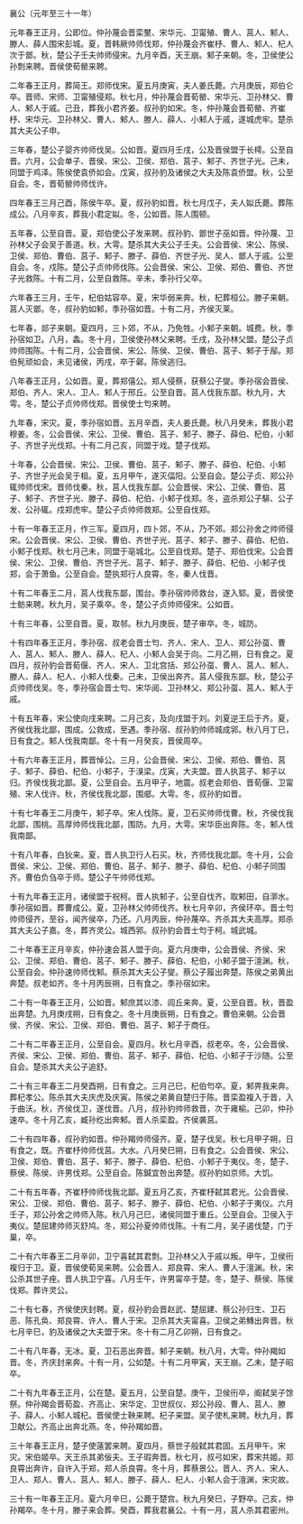 

襄公（元年至三十一年）

元年春王正月，公即位。仲孙蔑会晋栾黶、宋华元、卫甯殖、曹人、莒人、邾人、滕人、薛人围宋彭城。夏，晋韩厥帅师伐郑，仲孙蔑会齐崔杼、曹人、邾人、杞人次于鄫。秋，楚公子壬夫帅师侵宋。九月辛酉，天王崩。邾子来朝。冬，卫侯使公孙剽来聘。晋侯使荀罃来聘。

二年春王正月，葬简王。郑师伐宋。夏五月庚寅，夫人姜氏薨。六月庚辰，郑伯仑卒。晋师、宋师、卫甯殖侵郑。秋七月，仲孙蔑会晋荀罃、宋华元、卫孙林父、曹人、邾人于戚。己丑，葬我小君齐姜。叔孙豹如宋。冬，仲孙蔑会晋荀罃、齐崔杼、宋华元、卫孙林父、曹人、邾人、滕人、薛人、小邾人于戚，遂城虎牢。楚杀其大夫公子申。

三年春，楚公子婴齐帅师伐吴。公如晋。夏四月壬戌，公及晋侯盟于长樗。公至自晋。六月，公会单子、晋侯、宋公、卫侯、郑伯、莒子、邾子、齐世子光。己未，同盟于鸡泽。陈侯使袁侨如会。戊寅，叔孙豹及诸侯之大夫及陈袁侨盟。秋，公至自会。冬，晋荀罃帅师伐许。

四年春王三月己酉，陈侯午卒。夏，叔孙豹如晋。秋七月戊子，夫人姒氏薨。葬陈成公。八月辛亥，葬我小君定姒。冬，公如晋。陈人围顿。

五年春，公至自晋。夏，郑伯使公子发来聘。叔孙豹、鄫世子巫如晋。仲孙蔑、卫孙林父子会吴于善道。秋，大雩。楚杀其大夫公子壬夫。公会晋侯、宋公、陈侯、卫侯、郑伯、曹伯、莒子、邾子、滕子、薛伯、齐世子光、吴人、鄫人于戚。公至自会。冬，戍陈。楚公子贞帅师伐陈。公会晋侯、宋公、卫侯、郑伯、曹伯、齐世子光救陈。十有二月，公至自救陈。辛未，季孙行父卒。

六年春王三月，壬午，杞伯姑容卒。夏，宋华弱来奔。秋，杞葬桓公。滕子来朝。莒人灭鄫。冬，叔孙豹如邾，季孙宿如晋。十有二月，齐侯灭莱。

七年春，郯子来朝。夏四月，三卜郊，不从，乃免牲。小邾子来朝。城费。秋，季孙宿如卫。八月，螽。冬十月，卫侯使孙林父来聘。壬戌，及孙林父盟。楚公子贞帅师围陈。十有二月，公会晋侯、宋公、陈侯、卫侯、曹伯、莒子、邾子于鄬。郑伯髡顽如会，未见诸侯，丙戌，卒于鄵。陈侯逃归。

八年春王正月，公如晋。夏，葬郑僖公。郑人侵蔡，获蔡公子燮。季孙宿会晋侯、郑伯、齐人、宋人、卫人、邾人于邢丘。公至自晋。莒人伐我东鄙。秋九月，大雩。冬，楚公子贞帅师伐郑。晋侯使士匄来聘。

九年春，宋灾。夏，季孙宿如晋。五月辛酉，夫人姜氏薨。秋八月癸未，葬我小君穆姜。冬，公会晋侯、宋公、卫侯、曹伯、莒子、邾子、滕子、薛伯、杞伯，小邾子、齐世子光伐郑。十有二月己亥，同盟于戏。楚子伐郑。

十年春，公会晋侯、宋公、卫侯、曹伯、莒子、邾子、滕子、薛伯、杞伯、小邾子、齐世子光会吴于柤。夏，五月甲午，遂灭偪阳。公至自会。楚公子贞、郑公孙辄帅师伐宋。晋师伐秦。秋，莒人伐我东鄙。公会晋侯、宋公、卫侯、曹伯、莒子、邾子、齐世子光、滕子、薛伯、杞伯、小邾子伐郑。冬，盗杀郑公子騑、公子发、公孙辄。戍郑虎牢。楚公子贞帅师救郑。公至自伐郑。

十有一年春王正月，作三军。夏四月，四卜郊，不从，乃不郊。郑公孙舍之帅师侵宋。公会晋侯、宋公、卫侯、曹伯、齐世子光、莒子、邾子、滕子、薛伯、杞伯、小邾子伐郑。秋七月己未，同盟于亳城北。公至自伐郑。楚子、郑伯伐宋。公会晋侯、宋公、卫侯、曹伯、齐世子光、莒子、邾子、滕子、薛伯、杞伯、小邾子伐郑，会于萧鱼。公至自会。楚执郑行人良霄。冬，秦人伐晋。

十有二年春王二月，莒人伐我东鄙，围台。季孙宿帅师救台，遂入郓。夏，晋侯使士鲂来聘。秋九月，吴子乘卒。冬，楚公子贞帅师侵宋。公如晋。

十有三年春，公至自晋。夏，取邿。秋九月庚辰，楚子审卒。冬，城防。

十有四年春王正月，季孙宿、叔老会晋士匄、齐人、宋人、卫人、郑公孙虿、曹人、莒人、邾人、滕人、薛人、杞人、小邾人会吴于向。二月乙朔，日有食之。夏四月，叔孙豹会晋荀偃、齐人、宋人、卫北宫括、郑公孙虿、曹人、莒人、邾人、滕人、薛人、杞人、小邾人伐秦。己未，卫侯出奔齐。莒人侵我东鄙。秋，楚公子贞帅师伐吴。冬，季孙宿会晋士匄、宋华阅、卫孙林父、郑公孙虿、莒人、邾人于戚。

十有五年春，宋公使向戌来聘。二月己亥，及向戌盟于刘。刘夏逆王后于齐。夏，齐侯伐我北鄙，围成。公救成，至遇。季孙宿、叔孙豹帅师城成郛。秋八月丁巳，日有食之。邾人伐我南鄙。冬十有一月癸亥，晋侯周卒。

十有六年春王正月，葬晋悼公。三月，公会晋侯、宋公、卫侯、郑伯、曹伯、莒子、邾子、薛伯、杞伯、小邾子，于湨梁。戊寅，大夫盟。晋人执莒子、邾子以归。齐侯伐我北鄙。夏，公至自会。五月甲子，地震。叔老会郑伯、晋荀偃、卫甯殖、宋人伐许。秋，齐侯伐我北鄙，围郕。大雩。冬，叔孙豹如晋。

十有七年春王二月庚午，邾子卒。宋人伐陈。夏，卫石买帅师伐曹。秋，齐侯伐我北鄙，围桃。高厚帅师伐我北鄙，围防。九月，大雩。宋华臣出奔陈。冬，邾人伐我南鄙。

十有八年春，白狄来。夏，晋人执卫行人石买。秋，齐师伐我北鄙。冬十月，公会晋侯、宋公、卫侯、郑伯、曹伯、莒子、邾子、滕子、薛伯、杞伯、小邾子同围齐。曹伯负刍卒于师。楚公子午帅师伐郑。

十有九年春王正月，诸侯盟于祝柯。晋人执邾子，公至自伐齐。取邾田，自漷水。季孙宿如晋。葬曹成公。夏，卫孙林父帅师伐齐。秋七月辛卯，齐侯环卒。晋士匄帅师侵齐，至谷，闻齐侯卒，乃还。八月丙辰，仲孙蔑卒。齐杀其大夫高厚。郑杀其大夫公子嘉。冬，葬齐灵公。城西郛。叔孙豹会晋士匄于柯。城武城。

二十年春王正月辛亥，仲孙速会莒人盟于向。夏六月庚申，公会晋侯、齐侯、宋公、卫侯、郑伯、曹伯、莒子、邾子、滕子、薛伯、杞伯，小邾子盟于澶渊。秋，公至自会。仲孙速帅师伐邾。蔡杀其大夫公子燮。蔡公子履出奔楚。陈侯之弟黄出奔楚。叔老如齐。冬十月丙辰朔，日有食之。季孙宿如宋。

二十有一年春王正月，公如晋。邾庶其以漆、闾丘来奔。夏，公至自晋。秋，晋盈出奔楚。九月庚戌朔，日有食之。冬十月庚辰朔，日有食之。曹伯来朝。公会晋侯、齐侯、宋公、卫侯、郑伯、曹伯、莒子、邾子于商任。

二十有二年春王正月，公至自会。夏四月。秋七月辛酉，叔老卒。冬，公会晋侯、齐侯、宋公、卫侯、郑伯、曹伯、莒子、邾子、薛伯、杞伯、小邾子于沙随。公至自会。楚杀其大夫公子追舒。

二十有三年春王二月癸酉朔，日有食之。三月己巳，杞伯匄卒。夏，邾畀我来奔。葬杞孝公。陈杀其大夫庆虎及庆寅。陈侯之弟黄自楚归于陈。晋栾盈複入于晋，入于曲沃。秋，齐侯伐卫，遂伐晋。八月，叔孙豹帅师救晋，次于雍榆。己卯，仲孙速卒。冬十月乙亥，臧孙纥出奔邾。晋人杀栾盈。齐侯袭莒。

二十有四年春，叔孙豹如晋。仲孙羯帅师侵齐。夏，楚子伐吴。秋七月甲子朔，日有食之，既。齐崔杼帅师伐莒。大水。八月癸巳朔，日有食之。公会晋侯、宋公、卫侯、郑伯、曹伯、莒子、邾子、滕子、薛伯、杞伯、小邾子于夷仪。冬，楚子、蔡侯、陈侯、许男伐郑。公至自会。陈鍼宜咎出奔楚。叔孙豹如京师。大饥。

二十有五年春，齐崔杼帅师伐我北鄙。夏五月乙亥，齐崔杼弑其君光。公会晋侯、宋公、卫侯、郑伯、曹伯、莒子、邾子、滕子、薛伯、杞伯、小邾子于夷仪。六月壬子，郑公孙舍之帅师入陈。秋八月己巳，诸侯同盟于重丘。公至自会。卫侯入于夷仪。楚屈建帅师灭舒鸠。冬，郑公孙夏帅师伐陈。十有二月，吴子遏伐楚，门于巢，卒。

二十有六年春王二月辛卯，卫宁喜弑其君剽。卫孙林父入于戚以叛。甲午，卫侯衎複归于卫。夏，晋侯使荀吴来聘。公会晋人、郑良霄、宋人、曹人于澶渊。秋，宋公杀其世子痤。晋人执卫宁喜。八月壬午，许男甯卒于楚。冬，楚子、蔡侯、陈侯伐郑。葬许灵公。

二十有七春，齐侯使庆封聘。夏，叔孙豹会晋赵武、楚屈建、蔡公孙归生、卫石恶、陈孔奂、郑良霄、许人、曹人于宋。卫杀其大夫甯喜。卫侯之弟鱄出奔晋。秋七月辛巳，豹及诸侯之大夫盟于宋。冬十有二月乙卯朔，日有食之。

二十有八年春，无冰。夏，卫石恶出奔晋。邾子来朝。秋八月，大雩。仲孙羯如晋。冬，齐庆封来奔。十有一月，公如楚。十有二月甲寅，天王崩。乙未，楚子昭卒。

二十有九年春王正月，公在楚。夏五月，公至自楚。庚午，卫侯衎卒，阍弑吴子馀祭。仲孙羯会晋荀盈、齐高止、宋华定、卫世叔仪、郑公孙段、曹人、莒人、滕子、薛人、小邾人城杞。晋侯使士鞅来聘。杞子来盟。吴子使札来聘。秋九月，葬卫献公。齐高止出奔北燕。冬，仲孙羯如晋。

三十年春王正月，楚子使薳罢来聘。夏四月，蔡世子般弑其君固。五月甲午。宋灾。宋伯姬卒。天王杀其弟佞夫。王子瑕奔晋。秋七月，叔弓如宋，葬宋共姬。郑良霄出奔许，自许入于郑，郑人杀良霄。冬十月，葬蔡景公。晋人、齐人、宋人、卫人、郑人、曹人、莒人、邾人、滕子、薛人、杞人、小邾人会于澶渊，宋灾故。

三十有一年春王正月。夏六月辛巳，公薨于楚宫。秋九月癸巳，子野卒。己亥，仲孙羯卒。冬十月，滕子来会葬。癸酉，葬我君襄公。十有一月，莒人杀其君密州。

